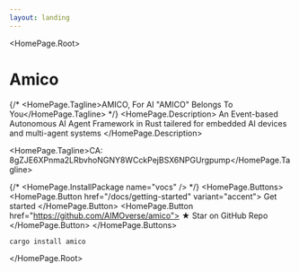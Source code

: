 ```yaml
---
layout: landing
---
```



<HomePage.Root>
  # Amico
  {/* <HomePage.Tagline>AMICO, For AI "AMICO" Belongs To You</HomePage.Tagline> */}
  <HomePage.Description>
    An Event-based Autonomous AI Agent Framework in Rust tailered for embedded AI devices and multi-agent systems
  </HomePage.Description>

  <HomePage.Tagline>CA: 8gZJE6XPnma2LRbvhoNGNY8WCckPejBSX6NPGUrgpump</HomePage.Tagline>
  
  {/* <HomePage.InstallPackage name="vocs" /> */}
  <HomePage.Buttons>
    <HomePage.Button href="/docs/getting-started" variant="accent">
      Get started
    </HomePage.Button>
    <HomePage.Button href="https://github.com/AIMOverse/amico">
      <span>&#9733;</span> Star on GitHub Repo
    </HomePage.Button>
  </HomePage.Buttons>

  ```bash
  cargo install amico
  ```

</HomePage.Root>
